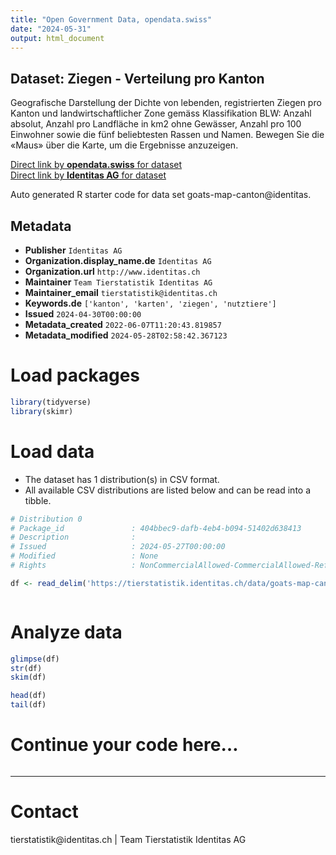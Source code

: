 ```yaml
---
title: "Open Government Data, opendata.swiss"
date: "2024-05-31"
output: html_document
---
```


## Dataset: Ziegen - Verteilung pro Kanton

Geografische Darstellung der Dichte von lebenden, registrierten Ziegen pro Kanton und landwirtschaftlicher Zone gemäss Klassifikation BLW: Anzahl absolut, Anzahl pro Landfläche in km2 ohne Gewässer, Anzahl pro 100 Einwohner sowie die fünf beliebtesten Rassen und Namen. Bewegen Sie die «Maus» über die Karte, um die Ergebnisse anzuzeigen.

[Direct link by **opendata.swiss** for dataset](https://opendata.swiss/de/dataset/ziegen-verteilung-pro-kanton)<br>
[Direct link by **Identitas AG** for dataset](https://tierstatistik.identitas.ch/)

Auto generated R starter code for data set goats-map-canton@identitas.

## Metadata

- **Publisher** `Identitas AG`
- **Organization.display_name.de** `Identitas AG`
- **Organization.url** `http://www.identitas.ch`
- **Maintainer** `Team Tierstatistik Identitas AG`
- **Maintainer_email** `tierstatistik@identitas.ch`
- **Keywords.de** `['kanton', 'karten', 'ziegen', 'nutztiere']`
- **Issued** `2024-04-30T00:00:00`
- **Metadata_created** `2022-06-07T11:20:43.819857`
- **Metadata_modified** `2024-05-28T02:58:42.367123`


# Load packages

```r

library(tidyverse)
library(skimr)

```

# Load data

-   The dataset has 1 distribution(s) in CSV format.
-   All available CSV distributions are listed below and can be read into a tibble.

```r

# Distribution 0
# Package_id               : 404bbec9-dafb-4eb4-b094-51402d638413
# Description              : 
# Issued                   : 2024-05-27T00:00:00
# Modified                 : None
# Rights                   : NonCommercialAllowed-CommercialAllowed-ReferenceRequired

df <- read_delim('https://tierstatistik.identitas.ch/data/goats-map-canton.csv')



```

# Analyze data

```r

glimpse(df)
str(df)
skim(df)

head(df)
tail(df)

```

# Continue your code here...

```r

```

------------------------------------------------------------------------

# Contact

tierstatistik@identitas.ch | Team Tierstatistik Identitas AG
